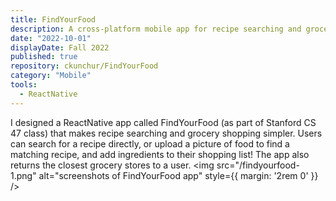 ```yaml
---
title: FindYourFood
description: A cross-platform mobile app for recipe searching and grocery shopping.
date: "2022-10-01"
displayDate: Fall 2022
published: true
repository: ckunchur/FindYourFood
category: "Mobile"
tools:
  - ReactNative
---
```


I designed a ReactNative app called FindYourFood (as part of Stanford CS 47 class) that makes recipe searching and grocery shopping simpler. Users can search for a recipe directly, or upload a picture of food to find a matching recipe, and add ingredients to their shopping list! The app also returns the closest grocery stores to a user. 
<img src="/findyourfood-1.png" alt="screenshots of FindYourFood app" style={{ margin: '2rem 0' }} />
